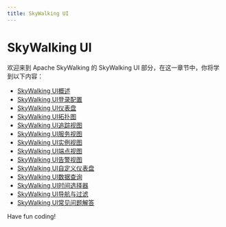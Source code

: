 ```yaml
---
title: SkyWalking UI
---
```


# SkyWalking UI

欢迎来到 Apache SkyWalking 的 SkyWalking UI 部分，在这一章节中，你将学到以下内容：

- [SkyWalking UI概述](./0-skywalking-ui-overview.mdx)
- [SkyWalking UI登录配置](./1-skywalking-ui-login-configuration.mdx)
- [SkyWalking UI仪表盘](./2-skywalking-ui-dashboard.mdx)
- [SkyWalking UI拓扑图](./3-skywalking-ui-topology-diagram.mdx)
- [SkyWalking UI追踪视图](./4-skywalking-ui-tracking-view.mdx)
- [SkyWalking UI服务视图](./5-skywalking-ui-service-view.mdx)
- [SkyWalking UI实例视图](./6-skywalking-ui-instance-view.mdx)
- [SkyWalking UI端点视图](./7-skywalking-ui-endpoint-view.mdx)
- [SkyWalking UI告警视图](./8-skywalking-ui-alarm-view.mdx)
- [SkyWalking UI自定义仪表盘](./9-skywalking-ui-custom-dashboard.mdx)
- [SkyWalking UI数据查询](./10-skywalking-ui-data-query.mdx)
- [SkyWalking UI时间选择器](./11-skywalking-ui-time-picker.mdx)
- [SkyWalking UI导航与过滤](./12-skywalking-ui-navigation-and-filtering.mdx)
- [SkyWalking UI常见问题解答](./13-skywalking-ui-faq.mdx)

Have fun coding!
